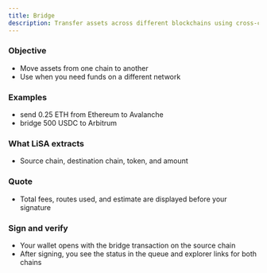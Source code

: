 ```yaml
---
title: Bridge
description: Transfer assets across different blockchains using cross-chain bridge protocols. Multi-chain asset movement.
---
```


### Objective
- Move assets from one chain to another
- Use when you need funds on a different network

### Examples
- send 0.25 ETH from Ethereum to Avalanche
- bridge 500 USDC to Arbitrum

### What LiSA extracts
- Source chain, destination chain, token, and amount


### Quote
- Total fees, routes used, and estimate are displayed before your signature


### Sign and verify
- Your wallet opens with the bridge transaction on the source chain
- After signing, you see the status in the queue and explorer links for both chains